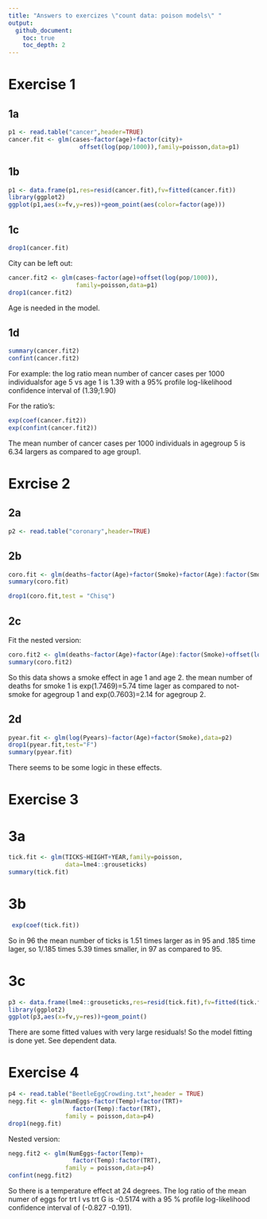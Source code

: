 ```yaml
---
title: "Answers to exercizes \"count data: poison models\" "
output:
  github_document:
    toc: true
    toc_depth: 2
---
```


# Exercise 1

## 1a
```r
p1 <- read.table("cancer",header=TRUE)
cancer.fit <- glm(cases~factor(age)+factor(city)+
                    offset(log(pop/1000)),family=poisson,data=p1)
```
## 1b
```r
p1 <- data.frame(p1,res=resid(cancer.fit),fv=fitted(cancer.fit))
library(ggplot2)
ggplot(p1,aes(x=fv,y=res))+geom_point(aes(color=factor(age)))
```

## 1c
```r
drop1(cancer.fit)
```

City can be left out:
```r
cancer.fit2 <- glm(cases~factor(age)+offset(log(pop/1000)),
                   family=poisson,data=p1)
drop1(cancer.fit2)
```
Age is needed in the model.

## 1d
```r
summary(cancer.fit2)
confint(cancer.fit2)
```

For example: the log ratio mean number of cancer cases per 1000 individualsfor age 5 vs age 1 is 1.39 with a 95% profile log-likelihood confidence interval of (1.39;1.90)

For the ratio's:
```r
exp(coef(cancer.fit2))
exp(confint(cancer.fit2))
```
The mean number of cancer cases per 1000 individuals in agegroup 5 is 6.34 largers as compared to age group1.

# Exrcise 2

## 2a
```r
p2 <- read.table("coronary",header=TRUE)
```

## 2b
```r
coro.fit <- glm(deaths~factor(Age)+factor(Smoke)+factor(Age):factor(Smoke)+offset(log(Pyears)),family=poisson,data=p2)
summary(coro.fit)
```
```r
drop1(coro.fit,test = "Chisq")
```
## 2c
Fit the nested version:
```r
coro.fit2 <- glm(deaths~factor(Age)+factor(Age):factor(Smoke)+offset(log(Pyears)),family=poisson,data=p2)
summary(coro.fit2)
```
So this data shows a smoke effect in age 1 and age 2.
the mean number of deaths for smoke 1 is exp(1.7469)=5.74 time lager as compared to not-smoke for agegroup 1 and exp(0.7603)=2.14 for agegroup 2.

## 2d
```r
pyear.fit <- glm(log(Pyears)~factor(Age)+factor(Smoke),data=p2)
drop1(pyear.fit,test="F")
summary(pyear.fit)
```
There seems to be some logic in these effects.

# Exercise 3

# 3a

```r
tick.fit <- glm(TICKS~HEIGHT+YEAR,family=poisson,
                data=lme4::grouseticks)
summary(tick.fit)
```

# 3b
```r
 exp(coef(tick.fit))
```
So in 96 the mean number of ticks is 1.51 times larger as in 95 and .185 time lager, so 1/.185 times 5.39 times smaller, in 97 as compared to 95.

# 3c
```r
p3 <- data.frame(lme4::grouseticks,res=resid(tick.fit),fv=fitted(tick.fit))
library(ggplot2)
ggplot(p3,aes(x=fv,y=res))+geom_point()
```

There are some fitted values with very large residuals! So the model fitting is done yet. See dependent data.

# Exercise 4

```r
p4 <- read.table("BeetleEggCrowding.txt",header = TRUE)
negg.fit <- glm(NumEggs~factor(Temp)+factor(TRT)+
                  factor(Temp):factor(TRT),
                family = poisson,data=p4)
drop1(negg.fit)
```

Nested version:
```r
negg.fit2 <- glm(NumEggs~factor(Temp)+
                  factor(Temp):factor(TRT),
                family = poisson,data=p4)
confint(negg.fit2)
```

So there is a temperature effect at 24 degrees. The log ratio of the mean numer of eggs for trt I vs trt G is -0.5174 with a 95 % profile log-likelihood confidence interval of (-0.827 -0.191).

